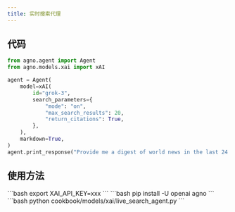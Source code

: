 ```yaml
---
title: 实时搜索代理
---
```


## 代码

```python cookbook/models/xai/live_search_agent.py
from agno.agent import Agent
from agno.models.xai import xAI

agent = Agent(
    model=xAI(
        id="grok-3",
        search_parameters={
            "mode": "on",
            "max_search_results": 20,
            "return_citations": True,
        },
    ),
    markdown=True,
)
agent.print_response("Provide me a digest of world news in the last 24 hours.")
```

## 使用方法

<Steps>
  <Snippet file="create-venv-step.mdx" />

  <Step title="设置您的 API 密钥">
    ```bash
    export XAI_API_KEY=xxx
    ```
  </Step>

  <Step title="安装库">
    ```bash
    pip install -U openai agno
    ```
  </Step>

  <Step title="运行代理">
    ```bash
    python cookbook/models/xai/live_search_agent.py
    ```
  </Step>
</Steps>